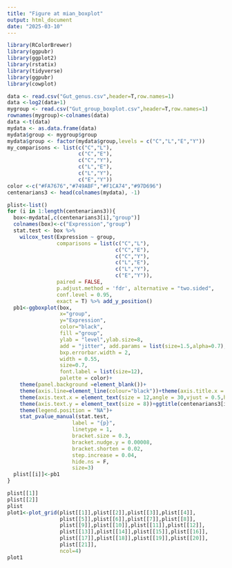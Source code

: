 ```yaml
---
title: "Figure at mian_boxplot"
output: html_document
date: "2025-03-10"
---
```


```r
library(RColorBrewer)
library(ggpubr)
library(ggplot2)
library(rstatix)
library(tidyverse)
library(ggpubr)
library(cowplot)
```

```r
data <- read.csv("Gut_genus.csv",header=T,row.names=1)
data <-log2(data+1)
mygroup <- read.csv("Gut_group_boxplot.csv",header=T,row.names=1)
rownames(mygroup)<-colnames(data)
data <-t(data)
mydata <- as.data.frame(data)
mydata$group <- mygroup$group
mydata$group <- factor(mydata$group,levels = c("C","L","E","Y"))
my_comparisons <- list(c("C","L"),
                       c("C","E"),
                       c("C","Y"),
                       c("L","E"),
                       c("L","Y"),
                       c("E","Y"))
color <-c("#FA7676","#749ABF","#F1CA74","#97D696")
centenarians3 <- head(colnames(mydata), -1)
```

```r
plist<-list()
for (i in 1:length(centenarians3)){
  box<-mydata[,c(centenarians3[i],"group")]
  colnames(box)<-c("Expression","group")
  stat.test <- box %>% 
    wilcox_test(Expression ~ group, 
                comparisons = list(c("C","L"),
                                   c("C","E"),
                                   c("C","Y"),
                                   c("L","E"),
                                   c("L","Y"),
                                   c("E","Y")),
                paired = FALSE,
                p.adjust.method = 'fdr', alternative = "two.sided",
                conf.level = 0.95,
                exact = T) %>% add_y_position() 
  pb1<-ggboxplot(box,
                 x="group",
                 y="Expression",
                 color="black",
                 fill ="group",
                 ylab = "level",ylab.size=8,
                 add = "jitter", add.params = list(size=1.5,alpha=0.7),
                 bxp.errorbar.width = 2,
                 width = 0.55,
                 size=0.7,
                 font.label = list(size=12), 
                 palette = color)+
    theme(panel.background =element_blank())+
    theme(axis.line=element_line(colour="black"))+theme(axis.title.x = element_blank())+
    theme(axis.text.x = element_text(size = 12,angle = 30,vjust = 0.5,hjust = 0.5))+
    theme(axis.text.y = element_text(size = 8))+ggtitle(centenarians3[i])+theme(plot.title = element_text(hjust = 0.5,size=10,face="bold"))+
    theme(legend.position = "NA")+
    stat_pvalue_manual(stat.test, 
                     label = "{p}",
                     linetype = 1,
                     bracket.size = 0.3,
                     bracket.nudge.y = 0.00008,
                     bracket.shorten = 0.02,
                     step.increase = 0.04,
                     hide.ns = F,
                     size=3)
  plist[[i]]<-pb1
} 

plist[[1]]
plist[[2]]
plist
plot1<-plot_grid(plist[[1]],plist[[2]],plist[[3]],plist[[4]],
                 plist[[5]],plist[[6]],plist[[7]],plist[[8]],
                 plist[[9]],plist[[10]],plist[[11]],plist[[12]],
                 plist[[13]],plist[[14]],plist[[15]],plist[[16]],
                 plist[[17]],plist[[18]],plist[[19]],plist[[20]],
                 plist[[21]],
                 ncol=4)
plot1
```

